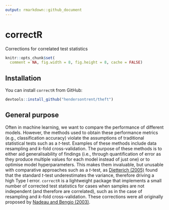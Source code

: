 ```yaml
---
output: rmarkdown::github_document
---
```


# correctR

Corrections for correlated test statistics

```r
knitr::opts_chunk$set(
  comment = NA, fig.width = 8, fig.height = 8, cache = FALSE)
```

## Installation

You can install `correctR` from GitHub:

```r
devtools::install_github("hendersontrent/theft")
```

## General purpose

Often in machine learning, we want to compare the performance of different models. However, the methods used to obtain these performance metrics (e.g., classification accuracy) violate the assumptions of traditional statistical tests such as a $t$-test. Examples of these methods include data resampling and $k$-fold cross-validation. The purpose of these methods is to either aid generalisability of findings (i.e., through quantification of error as they produce multiple values for each model instead of just one) or to optimise model hyperparameters. This makes them invaluable, but unusable with comparative approaches such as a $t$-test, as [Dietterich (2005)](https://pubmed.ncbi.nlm.nih.gov/9744903/) found that the standard $t$-test underestimates the variance, therefore driving a high Type I error. `correctR` is a lightweight package that implements a small number of corrected test statistics for cases when samples are not independent (and therefore are correlated), such as in the case of resampling and $k$-fold cross-validation. These corrections were all originally proposed by [Nadeau and Bengio (2003)](https://link.springer.com/article/10.1023/A:1024068626366).
